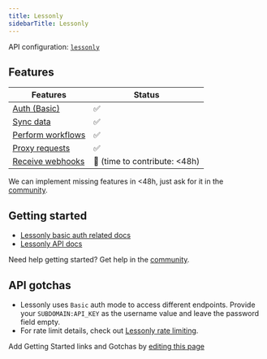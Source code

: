 ```yaml
---
title: Lessonly
sidebarTitle: Lessonly
---
```


API configuration: [`lessonly`](https://nango.dev/providers.yaml)

## Features

| Features | Status |
| - | - |
| [Auth (Basic)](/integrate/guides/authorize-an-api) | ✅ |
| [Sync data](/integrate/guides/sync-data-from-an-api) | ✅ |
| [Perform workflows](/integrate/guides/perform-workflows-with-an-api) | ✅ |
| [Proxy requests](/integrate/guides/proxy-requests-to-an-api) | ✅ |
| [Receive webhooks](/integrate/guides/receive-webhooks-from-an-api) | 🚫 (time to contribute: &lt;48h) |

<Tip>We can implement missing features in &lt;48h, just ask for it in the [community](https://nango.dev/slack).</Tip>

## Getting started

-   [Lessonly basic auth related docs](https://docs.lessonly.com/#authentication)
-   [Lessonly API docs](https://docs.lessonly.com)

<Tip>Need help getting started? Get help in the [community](https://nango.dev/slack).</Tip>

## API gotchas

- Lessonly uses `Basic` auth mode to access different endpoints. Provide your `SUBDOMAIN:API_KEY` as the username value and leave the password field empty.
- For rate limit details, check out [Lessonly rate limiting](https://docs.lessonly.com/#rate-limiting).

<Note>Add Getting Started links and Gotchas by [editing this page](https://github.com/nangohq/nango/tree/master/docs-v2/integrations/all/lessonly.mdx)</Note>